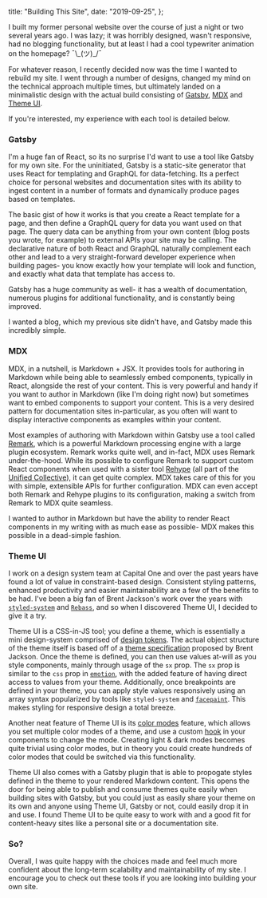 
  title: "Building This Site",
  date: "2019-09-25",
};


I built my former personal website over the course of just a night or two several years ago. I was lazy; it was horribly designed, wasn't responsive, had no blogging functionality, but at least I had a cool typewriter animation on the homepage? ¯\\\_(ツ)\_/¯

For whatever reason, I recently decided now was the time I wanted to rebuild my site. I went through a number of designs, changed my mind on the technical approach multiple times, but ultimately landed on a minimalistic design with the actual build consisting of [Gatsby](https://www.gatsbyjs.org/), [MDX](https://mdxjs.com/) and [Theme UI](https://theme-ui.com/).

If you're interested, my experience with each tool is detailed below.

### Gatsby

I'm a huge fan of React, so its no surprise I'd want to use a tool like Gatsby for my own site. For the uninitiated, Gatsby is a static-site generator that uses React for templating and GraphQL for data-fetching. Its a perfect choice for personal websites and documentation sites with its ability to ingest content in a number of formats and dynamically produce pages based on templates.

The basic gist of how it works is that you create a React template for a page, and then define a GraphQL query for data you want used on that page. The query data can be anything from your own content (blog posts you wrote, for example) to external APIs your site may be calling. The declarative nature of both React and GraphQL naturally complement each other and lead to a very straight-forward developer experience when building pages- you know exactly how your template will look and function, and exactly what data that template has access to.

Gatsby has a huge community as well- it has a wealth of documentation, numerous plugins for additional functionality, and is constantly being improved.

I wanted a blog, which my previous site didn't have, and Gatsby made this incredibly simple.

### MDX

MDX, in a nutshell, is Markdown + JSX. It provides tools for authoring in Markdown while being able to seamlessly embed components, typically in React, alongside the rest of your content. This is very powerful and handy if you want to author in Markdown (like I'm doing right now) but sometimes want to embed components to support your content. This is a very desired pattern for documentation sites in-particular, as you often will want to display interactive components as examples within your content.

Most examples of authoring with Markdown within Gatsby use a tool called [Remark](https://remark.js.org/), which is a powerful Markdown processing engine with a large plugin ecosystem. Remark works quite well, and in-fact, MDX uses Remark under-the-hood. While its possible to configure Remark to support custom React components when used with a sister tool [Rehype](https://github.com/rehypejs/rehype) (all part of the [Unified Collective](https://unifiedjs.com/)), it can get quite complex. MDX takes care of this for you with simple, extensible APIs for further configuration. MDX can even accept both Remark and Rehype plugins to its configuration, making a switch from Remark to MDX quite seamless.

I wanted to author in Markdown but have the ability to render React components in my writing with as much ease as possible- MDX makes this possible in a dead-simple fashion.

### Theme UI

I work on a design system team at Capital One and over the past years have found a lot of value in constraint-based design. Consistent styling patterns, enhanced productivity and easier maintainability are a few of the benefits to be had. I've been a big fan of Brent Jackson's work over the years with [`styled-system`](https://styled-system.com/) and [`Rebass`](https://rebassjs.org/), and so when I discovered Theme UI, I decided to give it a try.

Theme UI is a CSS-in-JS tool; you define a theme, which is essentially a mini design-system comprised of [design tokens](https://css-tricks.com/what-are-design-tokens/). The actual object structure of the theme itself is based off of a [theme specification](https://system-ui.com/theme) proposed by Brent Jackson. Once the theme is defined, you can then use values at-will as you style components, mainly through usage of the `sx` prop. The `sx` prop is similar to the `css` prop in [`emotion`](https://emotion.sh/docs/introduction), with the added feature of having direct access to values from your theme. Additionally, once breakpoints are defined in your theme, you can apply style values responsively using an array syntax popularized by tools like `styled-system` and [`facepaint`](https://github.com/emotion-js/facepaint). This makes styling for responsive design a total breeze.

Another neat feature of Theme UI is its [color modes](https://theme-ui.com/color-modes/) feature, which allows you set multiple color modes of a theme, and use a custom [hook](https://reactjs.org/docs/hooks-intro.html) in your components to change the mode. Creating light & dark modes becomes quite trivial using color modes, but in theory you could create hundreds of color modes that could be switched via this functionality.

Theme UI also comes with a Gatsby plugin that is able to propogate styles defined in the theme to your rendered Markdown content. This opens the door for being able to publish and consume themes quite easily when building sites with Gatsby, but you could just as easily share your theme on its own and anyone using Theme UI, Gatsby or not, could easily drop it in and use. I found Theme UI to be quite easy to work with and a good fit for content-heavy sites like a personal site or a documentation site.

### So?

Overall, I was quite happy with the choices made and feel much more confident about the long-term scalability and maintainability of my site. I encourage you to check out these tools if you are looking into building your own site.
